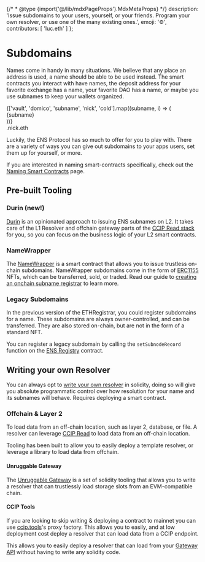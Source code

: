 
{/* * @type {import('@/lib/mdxPageProps').MdxMetaProps} */}
description: 'Issue subdomains to your users, yourself, or your friends. Program your own resolver, or use one of the many existing ones.',
emoji: '⚙️',
contributors: [
'luc.eth'
]
};

# Subdomains

Names come in handy in many situations. We believe that any place an address is used, a name should be able to be used instead.
The smart contracts you interact with have names, the deposit address for your favorite exchange has a name, your favorite DAO has a name, or maybe you use subnames to keep your wallets organized.

<div className="card1 p-4 flex justify-center items-center overflow-hidden text-xl">
  <div className="text-right font-bold">
    {['vault', 'domico', 'subname', 'nick', 'cold'].map((subname, i) => (
      <div
        className={
          ['opacity-20', 'opacity-50', '', 'opacity-50', 'opacity-20'][i]
        }
      >
        {subname}
      </div>
    ))}
  </div>
  <div className="font-bold">.nick.eth</div>
</div>

Luckily, the ENS Protocol has so much to offer for you to play with. There are a variety of ways you can give out subdomains to your apps users, set them up for yourself, or more.

If you are interested in naming smart-contracts specifically, check out the [Naming Smart Contracts](/web/naming-contracts) page.

## Pre-built Tooling

### Durin (new!)

[Durin](https://durin.dev/) is an opinionated approach to issuing ENS subnames on L2. It takes care of the L1 Resolver and offchain gateway parts of the [CCIP Read stack](/resolvers/ccip-read) for you, so you can focus on the business logic of your L2 smart contracts.

### NameWrapper

The [NameWrapper](/wrapper/overview) is a smart contract that allows you to issue trustless on-chain subdomains.
NameWrapper subdomains come in the form of [ERC1155](https://eips.ethereum.org/EIPS/eip-1155) NFTs, which can be transferred, sold, or traded. Read our guide to [creating an onchain subname registrar](/wrapper/creating-subname-registrar) to learn more.

<EmbedLink
  title="NameWrapper Overview"
  href="/wrapper/overview"
  description=""
/>

### Legacy Subdomains

In the previous version of the ETHRegistrar, you could register subdomains for a name. These subdomains are always owner-controlled, and can be transferred. They are also stored on-chain, but are not in the form of a standard NFT.

You can register a legacy subdomain by calling the `setSubnodeRecord` function on the [ENS Registry](/registry/ens) contract.

## Writing your own Resolver

You can always opt to [write your own resolver](/resolvers/writing) in solidity, doing so will give you absolute programmatic control over how resolution for your name and its subnames will behave.
Requires deploying a smart contract.

### Offchain & Layer 2

To load data from an off-chain location, such as layer 2, database, or file.
A resolver can leverage [CCIP Read](/resolvers/ccip-read) to load data from an off-chain location.

Tooling has been built to allow you to easily deploy a template resolver, or leverage a library to load data from offchain.

#### Unruggable Gateway

The [Unruggable Gateway](https://gateway-docs.unruggable.com/) is a set of solidity tooling that allows you to write a resolver that can trustlessly load storage slots from an EVM-compatible chain.

#### CCIP Tools

If you are looking to skip writing & deploying a contract to mainnet you can use [ccip.tools](https://ccip.tools)'s proxy factory.
This allows you to easily, and at low deployment cost deploy a resolver that can load data from a CCIP endpoint.

This allows you to easily deploy a resolver that can load from your [Gateway API](/resolvers/ccip-read) without having to write any solidity code.
